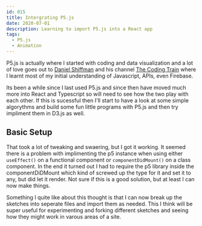 ```yaml
---
id: 015
title: Intergrating P5.js
date: 2020-07-01
description: Learning to import P5.js into a React app
tags:
  - P5.js
  - Animation
---
```



P5.js is actually where I started with coding and data visualization
and a lot of love goes out to [Daniel Shiffman](https://shiffman.net/)
and his channel [The Coding Train](https://thecodingtrain.com/) where I
learnt most of my initial understanding of Javascript, APIs, even
Firebase.

Its been a while since I last used P5.js and since then have
moved much more into React and Typescript so will need to see how the
two play with each other. If this is sucessful then I'll start to have
a look at some simple algorythms and build some fun little programs
with P5.js and then try impliment them in D3.js as well.

## Basic Setup

<BasicP5Sketch />

That took a lot of tweaking and swaering, but I got it working. It
seemed there is a problem with implimenting the p5 instance when using
either `useEffect()` on a functional component or
`componentDidMount()` on a class component. In the end it
turned out I had to require the p5 library inside the
componentDiDMount which kind of screwed up the type for it and set it
to any, but did let it render. Not sure if this is a good solution,
but at least I can now make things.

Something I quite like about this thought is that I can now break up
the sketches into seperate files and import them as needed. This I
think will be super useful for experimenting and forking different
sketches and seeing how they might work in varous areas of a site.

<ParticleP5Sketch />